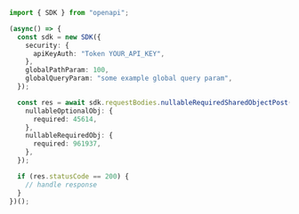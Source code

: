```typescript showLineNumbers copy filename="Nullable Required Shared Object Post usage example"
import { SDK } from "openapi";

(async() => {
  const sdk = new SDK({
    security: {
      apiKeyAuth: "Token YOUR_API_KEY",
    },
    globalPathParam: 100,
    globalQueryParam: "some example global query param",
  });

  const res = await sdk.requestBodies.nullableRequiredSharedObjectPost({
    nullableOptionalObj: {
      required: 45614,
    },
    nullableRequiredObj: {
      required: 961937,
    },
  });

  if (res.statusCode == 200) {
    // handle response
  }
})();
```

